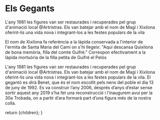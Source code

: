 
# Els Gegants

<FullSizeImage image={FotoTotsElsGegants} alt="Els gegants de la Garriga" />

<DetallGegant name="Xixilona" height="3,3 metres" weight="31 kg" image={FotoXixilona}>
  L'any 1981 les figures van ser restaurades i recuperades pel grup d'animació local @Artristras. Els van batejar amb el
  nom de Magí i Xixilona oferint-lis una vida nova i integrant-los a les festes populars de la vila

  El nom de Xixilona fa referència a la làpida conservada a l'interior de l'ermita de Santa Maria del Camí on s'hi
  llegeix: "Aquí descansa Quixilona de bona memòria, filla del comte Guifré." Correspon efectivament a la làpida
  mortuòria de la filla petita de Guifré el Pelós
</DetallGegant>

<DetallGegant name="Magí" height="3,35 metres" weight="33 kg" image={FotoMagi}>
  L'any 1981 les figures van ser restaurades i recuperades pel grup d'animació local @Artristras. Els van batejar amb el
  nom de Magí i Xixilona oferint-lis una vida nova i integrant-los a les festes populars de la vila.
</DetallGegant>

<DetallGegant name="Benet" height="2,5 metres" weight="16 kg" image={FotoBenet}>
  El gegantó es dirà Benet, que és el nom escollit pels nens del poble el dia 13 de juny de 1992.
</DetallGegant>

<DetallGegant name="Garric" height="1,8 metres" weight="6 kg" image={FotoGarric}>
  Es va construir l’any 2006, després d’anys d’estar sense sortir aquest any 2019 s’ha fet una reconstrucció i
  l’inaugurem avui per la 30a Trobada, on a partir d’ara formarà part d’una figura més de la nostra colla.
</DetallGegant>

<DetallGegant name="Verdet" height="5 metres" weight="5 kg" image={FotoVerdet} />

<DetallGegant name="Mussolet" height="1 metre" weight="2 kg" image={FotoMussolet} />

  return <MarkdownPage title="Els gegants">{children}</MarkdownPage>;
}
